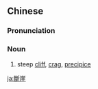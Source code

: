 {{also|断崖}}
==Chinese==
{{zh-forms|s=断崖}}

===Pronunciation===
{{zh-pron
|m=duàn崖
|cat=n
}}

===Noun===
{{zh-noun}}

# steep [[cliff]], [[crag]], [[precipice]]

[[ja:斷崖]]